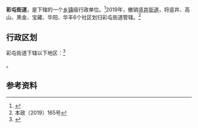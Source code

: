 {{中国乡级行政区|21/05/03/005/000
| 政府驻地 = 彩胜街
| 电话区号 = 24
}}

'''彩屯街道'''，是{{PRC admin/fullname|21/05/03/005/000|3}}下辖的一个[[乡镇|乡镇]]级行政单位。<ref>{{PRC admin/ref sgc|{{PRC admin/parent|21/05/03/005/000}}}}</ref>2019年，撤销[[竖井街道|竖井街道]]，将竖井、高山、黑金、宝藏、华阳、华丰6个社区划归彩屯街道管辖。<ref>本政〔2019〕165号</ref>

== 行政区划 ==

彩屯街道下辖以下地区：<ref>{{PRC admin/ref sgc|21/05/03/005/000}}</ref>

{{PRC admin/children|21/05/03/005/000}}。

== 参考资料 ==

{{reflist}}

{{PRC admin/navcat|21/05/03/005/000}}